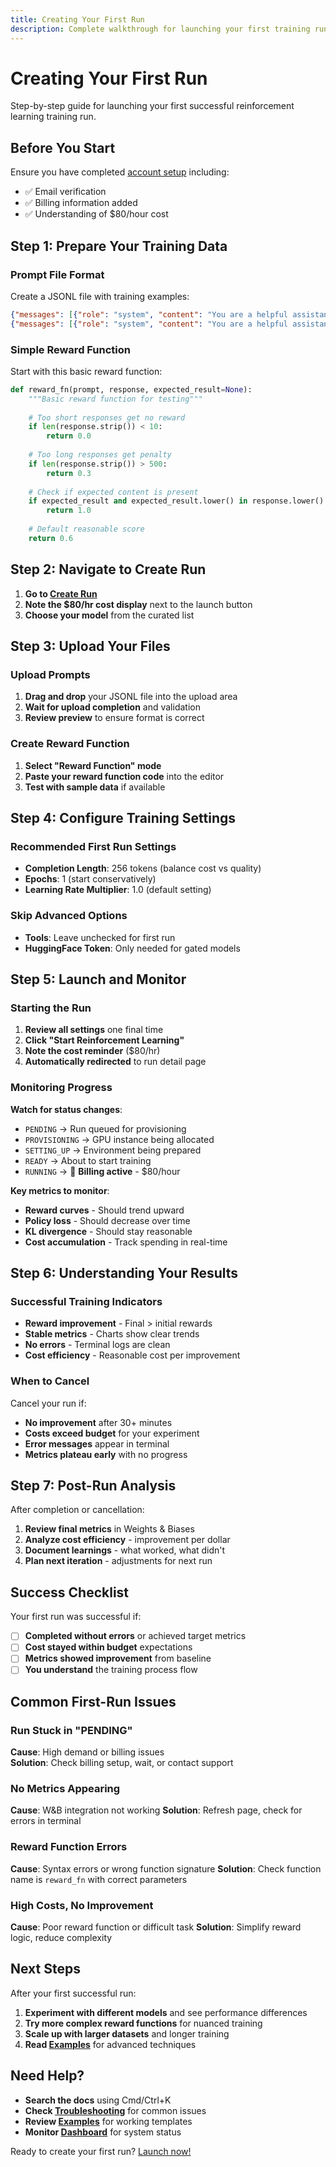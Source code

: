 ```yaml
---
title: Creating Your First Run
description: Complete walkthrough for launching your first training run on Motte.ai
---
```


# Creating Your First Run

Step-by-step guide for launching your first successful reinforcement learning training run.

## Before You Start

Ensure you have completed [account setup](/docs/installation) including:

- ✅ Email verification
- ✅ Billing information added
- ✅ Understanding of $80/hour cost

## Step 1: Prepare Your Training Data

### Prompt File Format

Create a JSONL file with training examples:

```json
{"messages": [{"role": "system", "content": "You are a helpful assistant."}, {"role": "user", "content": "What is 2+2?"}], "expected_result": "4"}
{"messages": [{"role": "system", "content": "You are a helpful assistant."}, {"role": "user", "content": "Explain gravity"}], "expected_result": "A fundamental force"}
```

### Simple Reward Function

Start with this basic reward function:

```python
def reward_fn(prompt, response, expected_result=None):
    """Basic reward function for testing"""
    
    # Too short responses get no reward
    if len(response.strip()) < 10:
        return 0.0
        
    # Too long responses get penalty  
    if len(response.strip()) > 500:
        return 0.3
        
    # Check if expected content is present
    if expected_result and expected_result.lower() in response.lower():
        return 1.0
        
    # Default reasonable score
    return 0.6
```

## Step 2: Navigate to Create Run

1. **Go to [Create Run](https://motte.ai/runs/create)**
2. **Note the $80/hr cost display** next to the launch button
3. **Choose your model** from the curated list

## Step 3: Upload Your Files

### Upload Prompts
1. **Drag and drop** your JSONL file into the upload area
2. **Wait for upload completion** and validation
3. **Review preview** to ensure format is correct

### Create Reward Function
1. **Select "Reward Function" mode**
2. **Paste your reward function code** into the editor
3. **Test with sample data** if available

## Step 4: Configure Training Settings

### Recommended First Run Settings
- **Completion Length**: 256 tokens (balance cost vs quality)
- **Epochs**: 1 (start conservatively)
- **Learning Rate Multiplier**: 1.0 (default setting)

### Skip Advanced Options
- **Tools**: Leave unchecked for first run
- **HuggingFace Token**: Only needed for gated models

## Step 5: Launch and Monitor

### Starting the Run
1. **Review all settings** one final time
2. **Click "Start Reinforcement Learning"**
3. **Note the cost reminder** ($80/hr)
4. **Automatically redirected** to run detail page

### Monitoring Progress

**Watch for status changes**:
- `PENDING` → Run queued for provisioning
- `PROVISIONING` → GPU instance being allocated  
- `SETTING_UP` → Environment being prepared
- `READY` → About to start training
- `RUNNING` → 💸 **Billing active** - $80/hour

**Key metrics to monitor**:
- **Reward curves** - Should trend upward
- **Policy loss** - Should decrease over time  
- **KL divergence** - Should stay reasonable
- **Cost accumulation** - Track spending in real-time

## Step 6: Understanding Your Results

### Successful Training Indicators
- **Reward improvement** - Final > initial rewards
- **Stable metrics** - Charts show clear trends
- **No errors** - Terminal logs are clean
- **Cost efficiency** - Reasonable cost per improvement

### When to Cancel
Cancel your run if:
- **No improvement** after 30+ minutes
- **Costs exceed budget** for your experiment  
- **Error messages** appear in terminal
- **Metrics plateau early** with no progress

## Step 7: Post-Run Analysis

After completion or cancellation:

1. **Review final metrics** in Weights & Biases
2. **Analyze cost efficiency** - improvement per dollar
3. **Document learnings** - what worked, what didn't
4. **Plan next iteration** - adjustments for next run

## Success Checklist

Your first run was successful if:

- [ ] **Completed without errors** or achieved target metrics
- [ ] **Cost stayed within budget** expectations
- [ ] **Metrics showed improvement** from baseline
- [ ] **You understand** the training process flow

## Common First-Run Issues

### Run Stuck in "PENDING"
**Cause**: High demand or billing issues  
**Solution**: Check billing setup, wait, or contact support

### No Metrics Appearing  
**Cause**: W&B integration not working
**Solution**: Refresh page, check for errors in terminal

### Reward Function Errors
**Cause**: Syntax errors or wrong function signature
**Solution**: Check function name is `reward_fn` with correct parameters

### High Costs, No Improvement
**Cause**: Poor reward function or difficult task
**Solution**: Simplify reward logic, reduce complexity

## Next Steps

After your first successful run:

1. **Experiment with different models** and see performance differences
2. **Try more complex reward functions** for nuanced training
3. **Scale up with larger datasets** and longer training
4. **Read [Examples](/docs/examples)** for advanced techniques

## Need Help?

- **Search the docs** using Cmd/Ctrl+K
- **Check [Troubleshooting](/docs/troubleshooting)** for common issues  
- **Review [Examples](/docs/examples)** for working templates
- **Monitor [Dashboard](https://motte.ai/dashboard)** for system status

Ready to create your first run? [Launch now!](https://motte.ai/runs/create)
